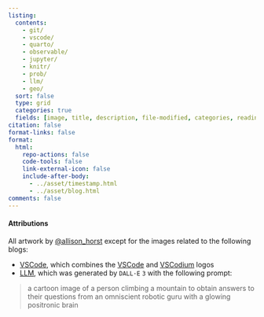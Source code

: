 ```yaml
---
listing:
  contents:
    - git/
    - vscode/
    - quarto/
    - observable/
    - jupyter/
    - knitr/
    - prob/
    - llm/
    - geo/
  sort: false
  type: grid
  categories: true
  fields: [image, title, description, file-modified, categories, reading-time]
citation: false
format-links: false
format:
  html:
    repo-actions: false
    code-tools: false
    link-external-icon: false
    include-after-body:
      - ../asset/timestamp.html
      - ../asset/blog.html
comments: false
---
```


#### Attributions {.appendix}
All artwork by [@allison_horst](https://twitter.com/allison_horst) except for the images related to the following blogs:

- [VSCode](vscode/index.qmd), which combines the [VSCode](https://commons.wikimedia.org/wiki/File:Visual_Studio_Code_1.35_icon.svg) and [VSCodium](https://commons.wikimedia.org/wiki/File:VSCodium_Logo.png) logos
- [LLM](llm/index.qmd), which was generated by `DALL·E` `3` with the following prompt:

> a cartoon image of a person climbing a mountain to obtain answers to their questions from an omniscient robotic guru with a glowing positronic brain
